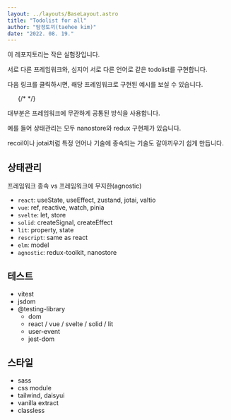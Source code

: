 ```yaml
---
layout: ../layouts/BaseLayout.astro
title: "Todolist for all"
author: "탐정토끼(taehee kim)"
date: "2022. 08. 19."
---
```


이 레포지토리는 작은 실험장입니다.

서로 다른 프레임워크와, 심지어 서로 다른 언어로 같은 todolist를 구현합니다.

다음 링크를 클릭하시면, 해당 프레임워크로 구현된 예시를 보실 수 있습니다.

<ul class="flex flex-row flex-wrap">
  <Logo framework="ts" />
  <Logo framework="react" />
  <Logo framework="vue" />
  <Logo framework="svelte" />
  <Logo framework="solid" />
  <Logo framework="alpine" />
  {/* <Logo framework="lit" />
  <Logo framework="stencil" /> */}
  <Logo framework="rescript" />
  <Logo framework="elm" />
</ul>

대부분은 프레임워크에 무관하게 공통된 방식을 사용합니다.

예를 들어 상태관리는 모두 nanostore와 redux 구현체가 있습니다.

recoil이나 jotai처럼 특정 언어나 기술에 종속되는 기술도 갈아끼우기 쉽게 만듭니다.

## 상태관리
프레임워크 종속 vs 프레임워크에 무지한(agnostic)


- <code framework="react">react</code>: useState, useEffect, zustand, jotai, valtio
- <code framework="vue">vue</code>: ref, reactive, watch, pinia
- <code framework="svelte">svelte</code>: let, store
- <code framework="solid">solid</code>: createSignal, createEffect
- <code framework="lit">lit</code>: property, state
- <code framework="rescript">rescript</code>: same as react
- <code framework="elm">elm</code>: model
- <code framework="agnostic">agnostic</code>: redux-toolkit, nanostore

## 테스트
- vitest
- jsdom
- @testing-library
  - dom
  - react / vue / svelte / solid / lit
  - user-event
  - jest-dom

## 스타일

- sass
- css module
- tailwind, daisyui
- vanilla extract
- classless
